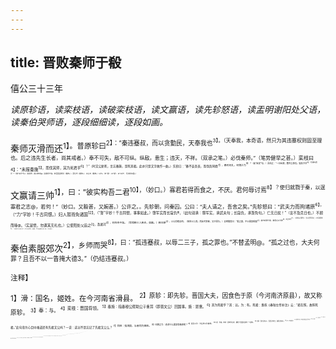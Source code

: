 ```yaml
---
---
---
```

title: 晋败秦师于殽
---



僖公三十三年

*读原轸语，读栾枝语，读破栾枝语，读文赢语，读先轸怒语，读盂明谢阳处父语，读秦伯哭师语，逐段细细读，逐段如画。*

秦师灭滑而还<sup>1】。普原轸曰<sup>2】：“秦违蹇叔，而以贪勤民，天奉我也<sup>3】。（天奉我，本奇语，然只为其违蹇权则固至理也。后之违先生长者，尚其戒者。）奉不可失，敌不可纵。纵敌，患生；违天，不祥。（双承之笔。）必伐秦师。”（笔势健举之甚。）栾枝曰<sup>4】：“未报秦施<sup>5】，而伐其师，其为死君乎<sup>6】？”（时文公新死，言忘秦施，是死其君。此亦只是文字故作一曲。）先轸曰：“秦不哀吾丧，而伐吾同姓<sup>7】，秦则无礼，何施之为<sup>8】？（破“未报”句。）吾闻之：“一日纵敌，数世之患也。谋及子孙<sup>5】，可谓死君乎！”（破“其为”句。）遂发命，遽兴姜戎@。败秦师于锻。获百里孟明视（秦帅。）、西乞术（秦帅。）、白乙丙（秦帅。）以归。（日“遂”、曰“遽”、曰“以归”，写先轸如画。）

文赢请三帅<sup>1】，曰：“彼实构吾二君<sup>10】，（妙口。）寡君若得而食之，不厌。君何辱讨焉<sup>8】？使归就戮于秦，以逞寡君之志@，若何！”（妙口。又毅甚，又婉甚。）公许之。。先轸朝，问秦囚。公曰：“夫人请之，吾舍之矣。”先轸怒曰：“武夫力而拘诸原<sup>6】，（“力”字妙！千古同恨。）妇人暂而免诸国<sup>12】，（“誓”字妙！千古同恨，事事如此。）堕军实而长寇仇®，（此句双承：隳军实，承武夫句；长寇仇，承暂免句。）亡无日矣！"（言不及克日也。）不顾而唾@。（实是愤，勿谓其无礼也。）公使阳处父追之<sup>2】，及诸河<sup>2】，则在舟中矣。（写得释三人疾去，如画。）释左骖<sup>2】，以公命赠孟明。（阳处父儿戏，然此时急智，又只得尔。）孟明稽首曰：“君之惠，不以累臣衅鼓<sup>2】，使归就戮于秦，寡君之以为戮<sup>2】，死且不朽<sup>2】。（此谢先之见释也。）若从君惠而免之，三年将拜君赐<sup>3】。”（此谢今之不复转船也。三年以后来伐晋，当面谢，今不复被诱转船矣。读之，令人绝倒。）

秦伯素服郊次<sup>2】，乡师而哭<sup>8】，曰：“孤违蹇叔，以辱二三子，孤之罪也。”不替孟明@。“孤之过也，大夫何罪？且吾不以一眚掩大德3。”（仍结违蹇叔。）

<sup>注释】

<sup>1】滑：国名，姬姓。在今河南省滑县。
<sup>2】原轸：即先轸。晋国大夫，因食色于原（今河南济原县），故又称原轸。
<sup>3】奉：与。
<sup>4】栾枝：晋国将领。
<sup>5】秦施：指秦穆公帮助公子重耳（即晋文公）回国事。施：恩惠。
<sup>6】其为死君乎？其：岂。为：有。死君：惠栋《春秋左传补注》云：“君在殡，故称死君。”此句意为心目中难道还有先君文公吗？一说：这岂不是忘记了先君文公么？
<sup>7】同姓：指清国，与晋同为姬姓。
<sup>8】何施之为：还讲什么要报答秦恩呢？
<sup>9】谋及子孙：为后世子孙着想。
<sup>10】遽：急速。姜戎：即姜氏之戎，散处于晋国北部的一个部族。
<sup>11】文赢：晋文公的夫人，晋襄公的母亲，秦穆公的女儿。
<sup>12】构：挑拨离间。
<sup>13】君何辱讨焉：何必屈尊您去惩治他们呢？
<sup>14】逞：满足。
<sup>15】公：指晋襄公。
<sup>16】力：犹拼命。拘诸原：把他们从战场上抓住。
<sup>17】暂：王引之曰：“暂读为渐，渐，诈欺也。”犹谎话。一说暂为猝然意。免：赦免释放。
<sup>18】堕（huī灰）：通“隳”，毁坏。军实：战果。长寇仇：助长敌人的气焰。
<sup>19】唾：吐唾沫。古代礼法，在尊长之前，不敢吐痰与擤鼻涕。《礼记·内则》载：“在父母舅姑之所不敢唾浇。”先轸唾于朝廷，头也不回就走了，极言其气忿。
<sup>20】阳处父：晋国大夫，又称阳子。
<sup>21】河：指黄河。
<sup>22】左骖（cān餐）：古时一车驾四马，中间两匹为服马，两边两匹为骖马。左骖，即左边的马。
<sup>23】累臣：囚犯。衅鼓：以血涂鼓。古时钟鼓铸成，必杀牲祭祀，并以血涂之。这里意为处死。
<sup>24】之以为戮：即以之为戮，对累臣们执行刑罚。
<sup>25】死且不朽：身虽死，这个大恩是不会忘记的。
<sup>26】将拜君赐：将来拜谢晋君的恩赏，言外三年后再来复仇。
<sup>27】素服：凶服。郊次：到城郊外等待。
<sup>28】乡师：面向军队。乡：同“向”。
<sup>29】替：废，撒免。
<sup>30】眚（shěng省）：本为眼翳，引申为过错。